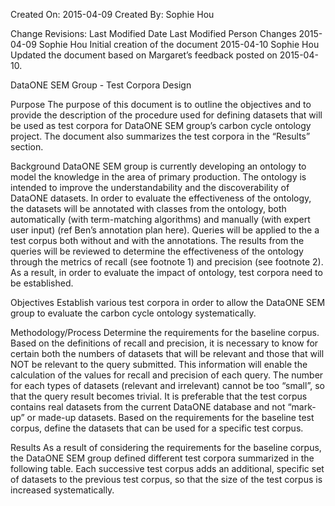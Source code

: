 Created On: 2015-04-09                                                   	Created By: Sophie Hou

Change Revisions:
Last Modified Date
Last Modified Person
Changes
2015-04-09
Sophie Hou
Initial creation of the document
2015-04-10
Sophie Hou
Updated the document based on Margaret’s feedback posted on 2015-04-10.

DataONE SEM Group - Test Corpora Design 
 
Purpose
The purpose of this document is to outline the objectives and to provide the description of the procedure used for defining datasets that will be used as test corpora for DataONE SEM group’s carbon cycle ontology project.  The document also summarizes the test corpora in the “Results” section.  
 
Background
DataONE SEM group is currently developing an ontology to model the knowledge in the area of primary production.  The ontology is intended to improve the understandability and the discoverability of DataONE datasets.  In order to evaluate the effectiveness of the ontology, the datasets will be annotated with classes from the ontology, both automatically (with term-matching algorithms) and manually (with expert user input) (ref Ben’s annotation plan here).  Queries will be applied to the a test corpus both without and with the annotations.  The results from the queries will be reviewed to determine the effectiveness of the ontology through the metrics of recall (see footnote 1) and precision (see footnote 2).  As a result, in order to evaluate the impact of ontology, test corpora need to be established.
 
Objectives
Establish various test corpora in order to allow the DataONE SEM group to evaluate the carbon cycle ontology systematically.

Methodology/Process
Determine the requirements for the baseline corpus.
Based on the definitions of recall and precision, it is necessary to know for certain both the numbers of datasets that will be relevant and those that will NOT be relevant to the query submitted.  This information will enable the calculation of the values for recall and precision of each query.
The number for each types of datasets (relevant and irrelevant) cannot be too “small”, so that the query result becomes trivial.
It is preferable that the test corpus contains real datasets from the current DataONE database and not “mark-up” or made-up datasets.
Based on the requirements for the baseline test corpus, define the datasets that can be used for a specific test corpus.

Results
As a result of considering the requirements for the baseline corpus, the DataONE SEM group defined different test corpora summarized in the following table.  Each successive test corpus adds an additional, specific set of datasets to the previous test corpus, so that the size of the test corpus is increased systematically.

